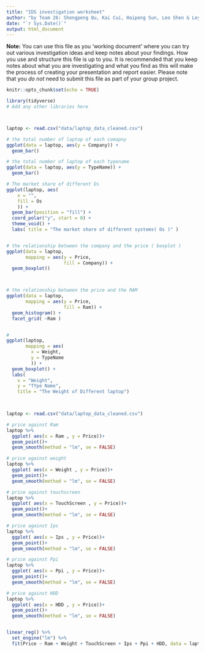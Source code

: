 ```yaml
---
title: "IDS investigation worksheet"
author: "by Team 26: Shengpeng Qu, Kai Cui, Haipeng Sun, Leo Shen & Leyuan Wen"
date: "`r Sys.Date()`"
output: html_document
---
```


**Note:** You can use this file as you 'working document' where you can try out various investigation ideas and keep notes about your findings. How you use and structure this file is up to you. It is recommended that you keep notes about what you are investigating and what you find as this will make the process of creating your presentation and report easier. Please note that you *do not* need to submit this file as part of your group project.

```r
knitr::opts_chunk$set(echo = TRUE)
```

```r
library(tidyverse)
# Add any other libraries here



```


```r

```



```r
laptop <- read.csv("data/laptop_data_cleaned.csv") 

# the total number of laptop of each comapny
ggplot(data = laptop, aes(y = Company)) +
  geom_bar()

# the total number of laptop of each typename
ggplot(data = laptop, aes(y = TypeName)) +
  geom_bar()

# The market share of different Os
ggplot(laptop, aes(
    x = "",
    fill = Os
    )) +
  geom_bar(position = "fill") +
  coord_polar("y", start = 0) +
  theme_void() +
  labs( title = "The market share of different systems( Os )" )


# the relationship between the company and the price ( boxplot ) 
ggplot(data = laptop, 
       mapping = aes(y = Price,
                     fill = Company)) +
  geom_boxplot()



# the relationship between the price and the RAM 
ggplot(data = laptop, 
       mapping = aes(y = Price,
                     fill = Ram)) +
  geom_histogram() +
  facet_grid( ~Ram )


#
ggplot(laptop, 
       mapping = aes(
         x = Weight,   
         y = TypeName
         )) +
  geom_boxplot() +  
  labs(
    x = "Weight",
    y = "TYpe Name",
    title = "The Weight of Different laptop")
   



```

```r
laptop <- read.csv("data/laptop_data_cleaned.csv") 

# price against Ram
laptop %>% 
  ggplot( aes(x = Ram , y = Price))+
  geom_point()+
  geom_smooth(method = "lm", se = FALSE)

# price against weight
laptop %>% 
  ggplot( aes(x = Weight , y = Price))+
  geom_point()+
  geom_smooth(method = "lm", se = FALSE)

# price against touchscreen
laptop %>% 
  ggplot( aes(x = TouchScreen , y = Price))+
  geom_point()+
  geom_smooth(method = "lm", se = FALSE)

# price against Ips
laptop %>% 
  ggplot( aes(x = Ips , y = Price))+
  geom_point()+
  geom_smooth(method = "lm", se = FALSE)

# price against Ppi
laptop %>% 
  ggplot( aes(x = Ppi , y = Price))+
  geom_point()+
  geom_smooth(method = "lm", se = FALSE)

# price against HDD
laptop %>% 
  ggplot( aes(x = HDD , y = Price))+
  geom_point()+
  geom_smooth(method = "lm", se = FALSE)


linear_reg() %>%
  set_engine("lm") %>%
  fit(Price ~ Ram + Weight + TouchScreen + Ips + Ppi + HDD, data = laptop1)

```

